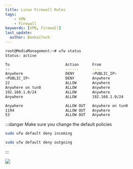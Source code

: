 ---
title: Linux Firewall Rules
tags:
    - VPN
    - Firewall
keywords: [VPN, Firewall]
last_update:
  author: BankaiTech
---
```bash
root@MediaManagement:~# ufw status
Status: active

To                         Action      From
--                         ------      ----
Anywhere                   DENY        <PUBLIC_IP>             
<PUBLIC_IP>                DENY        Anywhere                  
22                         ALLOW       Anywhere                  
Anywhere on tun0           ALLOW       Anywhere                  
192.168.1.0/24             ALLOW       Anywhere                  
Anywhere                   ALLOW       192.168.1.0/24            

Anywhere                   ALLOW OUT   Anywhere on tun0          
1194                       ALLOW OUT   Anywhere                  
53                         ALLOW OUT   Anywhere
```
:::danger
Make sure you change the default policies
```bash
sudo ufw default deny incoming
```
```bash
sudo ufw default deny outgoing
```
:::

<a href="https://www.buymeacoffee.com/BankaiTech"><img src="https://img.buymeacoffee.com/button-api/?text=Buy me a beer&emoji=🍺&slug=BankaiTech&button_colour=FFDD00&font_colour=000000&font_family=Cookie&outline_colour=000000&coffee_colour=ffffff" /></a>
